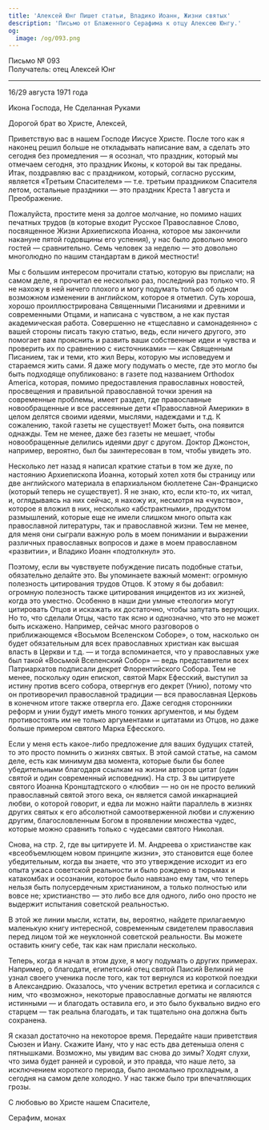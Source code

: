 ```yaml
---
title: 'Алексей Юнг Пишет статьи, Владико Иоанн, Жизни святых'
description: 'Письмо от Блаженного Серафима к отцу Алексею Юнгу.'
og:
  image: /og/093.png
---
```


<div style={{textAlign:'right', fontFamily:'monospace'}}>Письмо № 093</div>
<div style={{textAlign:'left', fontFamily:'monospace'}}>Получатель: отец Алексей Юнг</div>

---

16/29 августа 1971 года

Икона Господа, Не Сделанная Руками

Дорогой брат во Христе, Алексей,

Приветствую вас в нашем Господе Иисусе Христе. После того как я наконец решил больше не откладывать написание вам, а сделать это сегодня без промедления — я осознал, что праздник, который мы отмечаем сегодня, это праздник Иконы, к которой вы так преданы. Итак, поздравляю вас с праздником, который, согласно русским, является «Третьим Спасителем» — т.е. третьим праздником Спасителя летом, остальные праздники — это праздник Креста 1 августа и Преображение.

Пожалуйста, простите меня за долгое молчание, но помимо наших печатных трудов (в которые входит Русское Православное Слово, посвященное Жизни Архиепископа Иоанна, которое мы закончили накануне пятой годовщины его успения), у нас было довольно много гостей — сравнительно. Семь человек за неделю — это довольно многолюдно по нашим стандартам в дикой местности!

Мы с большим интересом прочитали статью, которую вы прислали; на самом деле, я прочитал ее несколько раз, последний раз только что. Я не нахожу в ней ничего плохого и могу подумать только об одном возможном изменении в английском, которое я отметил. Суть хороша, хорошо проиллюстрирована Священными Писаниями и древними и современными Отцами, и написана с чувством, а не как пустая академическая работа. Совершенно не «тщеславно и самонадеянно» с вашей стороны писать такую статью, ведь, если ничего другого, это помогает вам прояснить и развить ваши собственные идеи и чувства и проверить их по сравнению с «источниками» — как Священным Писанием, так и теми, кто жил Веры, которую мы исповедуем и стараемся жить сами. Я даже могу подумать о месте, где это могло бы быть подходяще опубликовано: в газете под названием Orthodox America, которая, помимо предоставления православных новостей, просвещения и правильной православной точки зрения на современные проблемы, имеет раздел, где православные новообращенные и все рассеянные дети «Православной Америки» в целом делятся своими идеями, мыслями, надеждами и т.д. К сожалению, такой газеты не существует! Может быть, она появится однажды. Тем не менее, даже без газеты не мешает, чтобы новообращенные делились идеями друг с другом. Доктор Джонстон, например, вероятно, был бы заинтересован в том, чтобы увидеть это.

Несколько лет назад я написал краткие статьи в том же духе, по настоянию Архиепископа Иоанна, который хотел хотя бы страницу или две английского материала в епархиальном бюллетене Сан-Франциско (который теперь не существует). Я не знаю, кто, если кто-то, их читал, и, оглядываясь на них сейчас, я нахожу их, несмотря на «чувство», которое я вложил в них, несколько «абстрактными», продуктом размышлений, которые еще не имели слишком много опыта как православной литературы, так и православной жизни. Тем не менее, для меня они сыграли важную роль в моем понимании и выражении различных православных вопросов и даже в моем православном «развитии», и Владико Иоанн «подтолкнул» это.

Поэтому, если вы чувствуете побуждение писать подобные статьи, обязательно делайте это. Вы упоминаете важный момент: огромную полезность цитирования трудов Отцов. К этому я бы добавил: огромную полезность также цитирования инцидентов из их жизней, когда это уместно. Особенно в наши дни умные «теологи» могут цитировать Отцов и искажать их достаточно, чтобы запутать верующих. Но то, что сделали Отцы, часто так ясно и однозначно, что это не может быть искажено. Например, сейчас много разговоров о приближающемся «Восьмом Вселенском Соборе», о том, насколько он будет обязательным для всех православных христиан как высшая власть в Церкви и т.д. — и тогда вспоминается, что у православных уже был такой «Восьмой Вселенский Собор» — ведь представители всех Патриархатов подписали декрет Флорентийского Собора. Тем не менее, поскольку один епископ, святой Марк Ефесский, выступил за истину против всего собора, отвергнув его декрет (Унию), потому что он противоречил православной традиции — вся православная Церковь в конечном итоге также отвергла его. Даже сегодня сторонники реформ и унии будут иметь много тонких аргументов, и мы будем противостоять им не только аргументами и цитатами из Отцов, но даже больше примером святого Марка Ефесского.

Если у меня есть какое-либо предложение для ваших будущих статей, то это просто помнить о жизнях святых. В этой самой статье, на самом деле, есть как минимум два момента, которые были бы более убедительными благодаря ссылкам на жизни авторов цитат (один святой и один современный исповедник). На стр. 3 вы цитируете святого Иоанна Кронштадтского о «любви» — но он не просто великий православный святой этого века, он является самой инкарнацией любви, о которой говорит, и едва ли можно найти параллель в жизнях других святых к его абсолютной самоотверженной любви и служению другим, благословленным Богом в проявлении множества чудес, которые можно сравнить только с чудесами святого Николая.

Снова, на стр. 2, где вы цитируете И. М. Андреева о христианстве как «всеобъемлющем новом принципе жизни», это становится еще более убедительным, когда вы знаете, что это утверждение исходит из его опыта ужаса советской реальности и было рождено в тюрьмах и катакомбах и осознании, которое было навязано ему там, что теперь нельзя быть полусердечным христианином, а только полностью или вовсе не; христианство — это либо все для одного, либо оно просто не выдержит испытания советской реальностью.

В этой же линии мысли, кстати, вы, вероятно, найдете прилагаемую маленькую книгу интересной, современным свидетелем православия перед лицом той же неуклонной советской реальности. Вы можете оставить книгу себе, так как нам прислали несколько.

Теперь, когда я начал в этом духе, я могу подумать о других примерах. Например, о благодати, египетский отец святой Паисий Великий не узнал своего ученика после того, как тот вернулся из короткой поездки в Александрию. Оказалось, что ученик встретил еретика и согласился с ним, что «возможно», некоторые православные догматы не являются истинными — и благодать оставила его, и это было буквально видно его старцем — так реальна благодать, и так тщательно она должна быть сохранена.

Я сказал достаточно на некоторое время. Передайте наши приветствия Сьюзен и Иану. Скажите Иану, что у нас есть два детеныша оленя с пятнышками. Возможно, мы увидим вас снова до зимы? Ходят слухи, что зима будет ранней и суровой, и это правда, что наше лето, за исключением короткого периода, было аномально прохладным, а сегодня на самом деле холодно. У нас также было три впечатляющих грозы.

С любовью во Христе нашем Спасителе,

Серафим, монах
